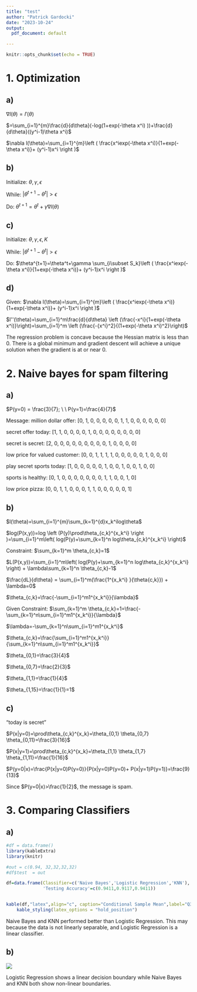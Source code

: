 ```yaml
---
title: "test"
author: "Patrick Gardocki"
date: "2023-10-24"
output:
  pdf_document: default

---
```


```r
knitr::opts_chunk$set(echo = TRUE)
```

# 1. Optimization

## a)

$\nabla l(\theta)= l'(\theta)$

$=\sum_{i=1}^{m}\frac{d}{d\theta}(-log(1+exp(-\theta x^i) ))+\frac{d}{d\theta}((y^i-1)\theta x^i)$

$\nabla l(\theta)=\sum_{i=1}^{m}\left ( \frac{x^iexp(-\theta x^i)}{1+exp(-\theta x^i)}+ (y^i-1)x^i \right )$


## b)

Initialize: $\theta, \gamma,\epsilon$

While: $|\theta^{t+1}-\theta^t| > \epsilon$

Do: $\theta^{t+1}=\theta^t+\gamma \nabla l(\theta)$

## c)

Initialize: $\theta, \gamma,\epsilon,K$

While: $|\theta^{t+1}-\theta^t| > \epsilon$

Do: $\theta^{t+1}=\theta^t+\gamma \sum_{i\subset S_k}\left ( \frac{x^iexp(-\theta x^i)}{1+exp(-\theta x^i)}+ (y^i-1)x^i \right )$


## d)

Given: $\nabla l(\theta)=\sum_{i=1}^{m}\left ( \frac{x^iexp(-\theta x^i)}{1+exp(-\theta x^i)}+ (y^i-1)x^i \right )$

$l''(\theta)=\sum_{i=1}^m\frac{d}{d\theta} \left (\frac{-x^i}{1+exp(-\theta x^i)}\right)=\sum_{i=1}^m \left (\frac{-{x^i}^2}{(1+exp(-\theta x^i)^2}\right)$

The regression problem is concave because the Hessian matrix is less than 0. There is a global minimum and gradient descent will achieve a unique solution when the gradient is at or near 0.

# 2. Naive bayes for spam filtering

## a)

$P(y=0) = \frac{3}{7}; \ \ P(y=1)=\frac{4}{7}$

Message:
  million dollar offer:          [0, 1, 0, 0, 0, 0, 0, 1, 1, 0, 0, 0, 0, 0, 0]
  
  secret offer today:            [1, 1, 0, 0, 0, 0, 1, 0, 0, 0, 0, 0, 0, 0, 0]
  
  secret is secret:              [2, 0, 0, 0, 0, 0, 0, 0, 0, 0, 1, 0, 0, 0, 0]
  
  low price for valued customer: [0, 0, 1, 1, 1, 1, 0, 0, 0, 0, 0, 1, 0, 0, 0]
  
  play secret sports today:      [1, 0, 0, 0, 0, 0, 1, 0, 0, 1, 0, 0, 1, 0, 0]
  
  sports is healthy:             [0, 1, 0, 0, 0, 0, 0, 0, 0, 1, 1, 0, 0, 1, 0]
  
  low price pizza:               [0, 0, 1, 1, 0, 0, 0, 1, 1, 0, 0, 0, 0, 0, 1]
  
  

## b)

$l(\theta)=\sum_{i=1}^{m}\sum_{k=1}^{d}x_k^ilog\theta$

$log(P(x,y))=log \left (P(y)\prod\theta_{c,k}^{x_k^i}  \right )=\sum_{i=1}^m\left( log(P(y)+\sum_{k=1}^n log\theta_{c,k}^{x_k^i} \right)$

Constraint: $\sum_{k=1}^m \theta_{c,k}=1$


$L(P(x,y))=\sum_{i=1}^m\left( log(P(y)+\sum_{k=1}^n log\theta_{c,k}^{x_k^i} \right) + \lambda\sum_{k=1}^n \theta_{c,k}-1$

$\frac{dL}{d\theta} = \sum_{i=1}^m(\frac{1^{x_k^i} }{\theta{c,k}}) + \lambda=0$

$\theta_{c,k}=\frac{-\sum_{i=1}^m1^{x_k^i}}{\lambda}$

Given Constraint: $\sum_{k=1}^m \theta_{c,k}=1=\frac{-\sum_{k=1}^n\sum_{i=1}^m1^{x_k^i}}{\lambda}$

$\lambda=-\sum_{k=1}^n\sum_{i=1}^m1^{x_k^i}$

$\theta_{c,k}=\frac{\sum_{i=1}^m1^{x_k^i}}{\sum_{k=1}^n\sum_{i=1}^m1^{x_k^i}}$

$\theta_{0,1}=\frac{3}{4}$

$\theta_{0,7}=\frac{2}{3}$

$\theta_{1,1}=\frac{1}{4}$

$\theta_{1,15}=\frac{1}{1}=1$

## c)

"today is secret"

$P(x|y=0)=\prod\theta_{c,k}^{x_k}=\theta_{0,1} \theta_{0,7} \theta_{0,11}=\frac{3}{16}$

$P(x|y=1)=\prod\theta_{c,k}^{x_k}=\theta_{1,1} \theta_{1,7} \theta_{1,11}=\frac{1}{16}$

$P(y=0|x)=\frac{P(x|y=0)P(y=0)}{P(x|y=0)P(y=0)+ P(x|y=1)P(y=1)}=\frac{9}{13}$

Since $P(y=0|x)>\frac{1}{2}$, the message is spam.



# 3. Comparing Classifiers

## a)


```r
#df = data.frame()
library(kableExtra)
library(knitr)

#out = c(0.94, 32,32,32,32)
#df$test  = out

df=data.frame(Classifier=c('Naive Bayes','Logistic Regression','KNN'),
              'Testing Accuracy'=c(0.9411,0.9117,0.9411))


kable(df,"latex",align="c", caption="Conditional Sample Mean",label="Q3",escape = FALSE)%>%
    kable_styling(latex_options = "hold_position")

```

Naive Bayes and KNN performed better than Logistic Regression. This may because the data is not linearly separable, and Logistic Regression is a linear classifier. 


## b)


![](output.png){}

Logistic Regression shows a linear decision boundary while Naive Bayes and KNN both show non-linear boundaries. 





